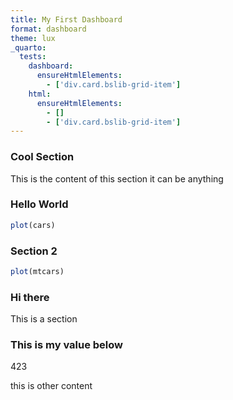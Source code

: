 ```yaml
---
title: My First Dashboard
format: dashboard
theme: lux
_quarto:
  tests:
    dashboard:
      ensureHtmlElements:
        - ['div.card.bslib-grid-item']
    html:
      ensureHtmlElements:
        - []
        - ['div.card.bslib-grid-item']
---
```


### Cool Section

This is the content of this section it can be anything

### Hello World

```r
plot(cars)
```

### Section 2

```r
plot(mtcars)
```


:::{.card}

### Hi there

This is a section

:::





:::{.valuebox icon="bar-chart"}

### This is my value below

423

this is other content

:::
